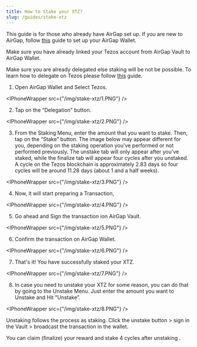 ```yaml
---
title: How to Stake your XTZ?
slug: /guides/stake-xtz
---
```



This guide is for those who already have AirGap set up. If you are new to AirGap, follow [this](https://medium.com/airgap-it/airgap-set-up-guide-861e0f4b39b6) guide to set up your AirGap Wallet.

Make sure you have already linked your Tezos account from AirGap Vault to AirGap Wallet.

Make sure you are already delegated else staking will be not be possible. To learn how to delegate on Tezos please follow [this](/guides/delegate-xtz.mdx) guide.

1. Open AirGap Wallet and Select Tezos.

<IPhoneWrapper src={"/img/stake-xtz/1.PNG"} />

2. Tap on the “Delegation” button.

<IPhoneWrapper src={"/img/stake-xtz/2.PNG"} />

3. From the Staking Menu, enter the amount that you want to stake. Then, tap on the “Stake” button.
   The image below may appear different for you, depending on the staking operation you've performed or not performed previously. The unstake tab will only appear after you've staked, while the finalize tab will appear four cycles after you unstaked. A cycle on the Tezos blockchain is approximately 2.83 days so four cycles will be around 11.28 days (about 1 and a half weeks).

<IPhoneWrapper src={"/img/stake-xtz/3.PNG"} />

4. Now, it will start preparing a Transaction,

<IPhoneWrapper src={"/img/stake-xtz/4.PNG"} />

5. Go ahead and Sign the transaction ion AirGap Vault.

<IPhoneWrapper src={"/img/stake-xtz/5.PNG"} />

6. Confirm the transaction on AirGap Wallet.

<IPhoneWrapper src={"/img/stake-xtz/6.PNG"} />

7. That's it! You have successfully staked your XTZ.

<IPhoneWrapper src={"/img/stake-xtz/7.PNG"} />

8. In case you need to unstake your XTZ for some reason, you can do that by going to the Unstake Menu. Just enter the amount you want to Unstake and Hit “Unstake”.

<IPhoneWrapper src={"/img/stake-xtz/8.PNG"} />

Unstaking follows the process as staking. Click the unstake button > sign in the Vault > broadcast the transaction in the wallet.

You can claim (finalize) your reward and stake 4 cycles after unstaking .
